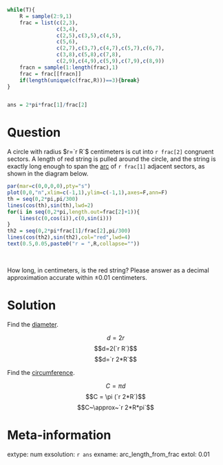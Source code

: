 ```r

while(T){
    R = sample(2:9,1)
    frac = list(c(2,3),
                c(3,4),
                c(2,5),c(3,5),c(4,5),
                c(5,6),
                c(2,7),c(3,7),c(4,7),c(5,7),c(6,7),
                c(3,8),c(5,8),c(7,8),
                c(2,9),c(4,9),c(5,9),c(7,9),c(8,9))
    fracn = sample(1:length(frac),1)
    frac = frac[[fracn]]
    if(length(unique(c(frac,R)))==3){break}
}


ans = 2*pi*frac[1]/frac[2]

```

Question
========

A circle with radius $r=`r R`$ centimeters is cut into `r frac[2]` congruent sectors. A length of red string is pulled around the circle, and the string is exactly long enough to span the [arc](https://en.wikipedia.org/wiki/Circular_arc) of `r frac[1]` adjacent sectors, as shown in the diagram below.

```r
par(mar=c(0,0,0,0),pty="s")
plot(0,0,"n",xlim=c(-1,1),ylim=c(-1,1),axes=F,ann=F)
th = seq(0,2*pi,pi/300)
lines(cos(th),sin(th),lwd=2)
for(i in seq(0,2*pi,length.out=frac[2]+1)){
    lines(c(0,cos(i)),c(0,sin(i)))
}
th2 = seq(0,2*pi*frac[1]/frac[2],pi/300)
lines(cos(th2),sin(th2),col="red",lwd=4)
text(0.5,0.05,paste0("r = ",R,collapse=""))
```
\

How long, in centimeters, is the red string? Please answer as a decimal approximation accurate within $\pm 0.01$ centimeters.

Solution
========

Find the [diameter](https://en.wikipedia.org/wiki/Diameter).

$$d=2r$$
$$d=2(`r R`)$$
$$d=`r 2*R`$$

Find the [circumference](https://en.wikipedia.org/wiki/Circumference).

$$C = \pi d$$
$$C = \pi (`r 2*R`)$$
$$C~\approx~`r 2*R*pi`$$






Meta-information
============
extype: num
exsolution: `r ans`
exname: arc_length_from_frac
extol: 0.01